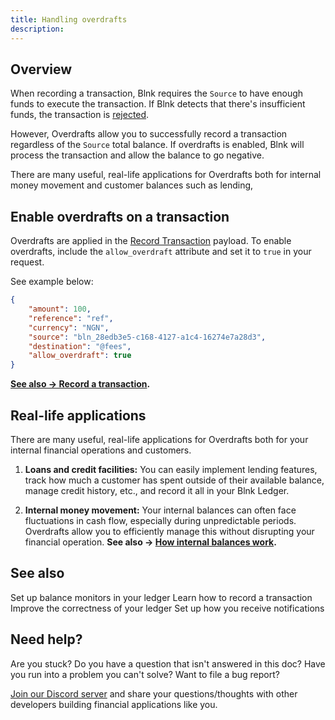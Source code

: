 ```yaml
---
title: Handling overdrafts
description:
---
```

## Overview

When recording a transaction, Blnk requires the `Source` to have enough funds to execute the transaction. If Blnk detects that there's insufficient funds, the transaction is [rejected](/ledger/tutorial/record-a-transaction#transaction-statuses).

However, Overdrafts allow you to successfully record a transaction regardless of the `Source` total balance. If overdrafts is enabled, Blnk will process the transaction and allow the balance to go negative.

There are many useful, real-life applications for Overdrafts both for internal money movement and customer balances such as lending, 

## Enable overdrafts on a transaction

Overdrafts are applied in the [Record Transaction](/misc/record-transaction) payload. To enable overdrafts, include the `allow_overdraft` attribute and set it to `true` in your request.

See example below:

```json request
{
    "amount": 100,
    "reference": "ref",
    "currency": "NGN",
    "source": "bln_28edb3e5-c168-4127-a1c4-16274e7a28d3",
    "destination": "@fees",
    "allow_overdraft": true
}
```

**[See also → Record a transaction](/ledger/tutorial/record-a-transaction).**

## Real-life applications

There are many useful, real-life applications for Overdrafts both for your internal financial operations and customers.

1. **Loans and credit facilities:** You can easily implement lending features, track how much a customer has spent outside of their available balance, manage credit history, etc., and record it all in your Blnk Ledger.

2. **Internal money movement:** Your internal balances can often face fluctuations in cash flow, especially during unpredictable periods. Overdrafts allow you to efficiently manage this without disrupting your financial operation. **See also → [How internal balances work](/ledgers/tutorial/internal-balances).**

## See also

<CardGroup>
	<Card title="Balance monitoring" icon="book-open-cover" href="/ledger/tutorial/balance-monitoring">
		Set up balance monitors in your ledger
    </Card>
    <Card title="Record a transaction" icon="book-open-cover" href="/ledger/tutorial/record-a-transaction">
		Learn how to record a transaction
    </Card>
    <Card title="Understanding precision" icon="book-open-cover" href="/ledger/tutorial/precision">
        Improve the correctness of your ledger
    </Card>
    <Card title="Managing notifications" icon="book-open-cover" href="/intro/notifications">
	    Set up how you receive notifications
    </Card>
</CardGroup>

## Need help?

Are you stuck? Do you have a question that isn't answered in this doc? Have you run into a problem you can't solve? Want to file a bug report?

[Join our Discord server](https://discord.gg/7WNv94zPpx) and share your questions/thoughts with other developers building financial applications like you.